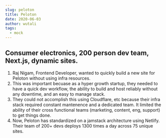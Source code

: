 ```yaml
---
slug: peloton
title: Peloton
date: 2020-06-03
author: wutali
tags:
  - mock
---
```


## Consumer electronics, 200 person dev team, Next.js, dynamic sites.

1. Raj Nigam, Frontend Developer, wanted to quickly build a new site for Peloton without using infra resources.
2. This was important becuase as a hyper growth startup, they needed to have a quick dev workflow, the ability to build and host reliably without any downtime, and an easy to manage stack.
3. They could not accomplish this using Cloudflare, etc because their infra stack required constant mantenence and a dedicated team. It limited the ability of their cross functional teams (marketing, content, eng, support) to get things done.
4. Now, Peloton has standardized on a jamstack architecture using Netlify. Their team of 200+ devs deploys 1300 times a day across 75 unique sites.